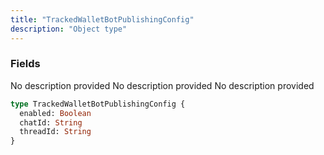 ```yaml
---
title: "TrackedWalletBotPublishingConfig"
description: "Object type"
---
```


### Fields

<ResponseField name="enabled" type="Boolean">
  No description provided
</ResponseField>

<ResponseField name="chatId" type="String">
  No description provided
</ResponseField>

<ResponseField name="threadId" type="String">
  No description provided
</ResponseField>


```graphql TrackedWalletBotPublishingConfig
type TrackedWalletBotPublishingConfig {
  enabled: Boolean
  chatId: String
  threadId: String
}
```
